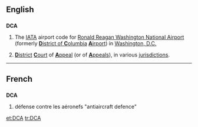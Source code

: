 ==English==
==={{initialism}}===
{{wikipedia}}
'''DCA'''
# The [[IATA]] airport code for [[w:Ronald Reagan Washington National Airport|Ronald Reagan Washington National Airport]] (formerly [[District of Columbia|'''D'''istrict of '''C'''olumbia]] [[airport|'''A'''irport]]) in [[Washington, D.C.]]
# {{legal}} [[district|'''D'''istrict]] [[court|'''C'''ourt]] of [[appeal|'''A'''ppeal]] (or of [[appeals|'''A'''ppeals]]), in various [[jurisdiction]]s.

----

==French==
==={{initialism}}===
'''DCA'''
# défense contre les aéronefs "antiaircraft defence"

[[et:DCA]]
[[tr:DCA]]